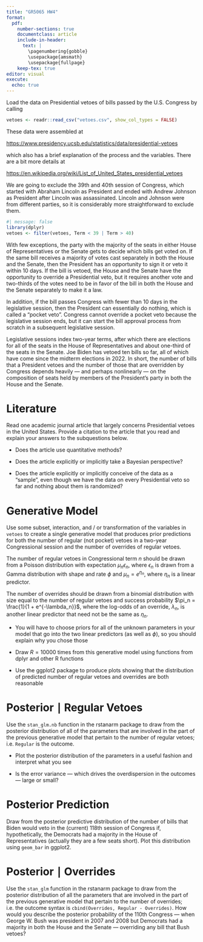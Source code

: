```yaml
---
title: "GR5065 HW4"
format: 
  pdf:
    number-sections: true
    documentclass: article
    include-in-header:
      text: |
        \pagenumbering{gobble}
        \usepackage{amsmath}
        \usepackage{fullpage}
    keep-tex: true
editor: visual
execute: 
  echo: true
---
```


Load the data on Presidential vetoes of bills passed by the U.S. Congress by calling

```r
vetoes <- readr::read_csv("vetoes.csv", show_col_types = FALSE)
```

These data were assembled at

<https://www.presidency.ucsb.edu/statistics/data/presidential-vetoes>

which also has a brief explanation of the process and the variables. There are a bit more details at

<https://en.wikipedia.org/wiki/List_of_United_States_presidential_vetoes>

We are going to exclude the 39th and 40th session of Congress, which started with Abraham Lincoln as President and ended with Andrew Johnson as President after Lincoln was assassinated. Lincoln and Johnson were from different parties, so it is considerably more straightforward to exclude them.

```r
#| message: false
library(dplyr)
vetoes <- filter(vetoes, Term < 39 | Term > 40)
```

With few exceptions, the party with the majority of the seats in either House of Representatives or the Senate gets to decide which bills get voted on. If the same bill receives a majority of votes cast separately in both the House and the Senate, then the President has an opportunity to sign it or veto it within $10$ days. If the bill is vetoed, the House and the Senate have the opportunity to override a Presidential veto, but it requires another vote and two-thirds of the votes need to be in favor of the bill in both the House and the Senate separately to make it a law.

In addition, if the bill passes Congress with fewer than $10$ days in the legislative session, then the President can essentially do nothing, which is called a "pocket veto". Congress cannot override a pocket veto because the legislative session ends, but it can start the bill approval process from scratch in a subsequent legislative session.

Legislative sessions index two-year terms, after which there are elections for all of the seats in the House of Representatives and about one-third of the seats in the Senate. Joe Biden has vetoed ten bills so far, all of which have come since the midterm elections in 2022. In short, the number of bills that a President vetoes and the number of those that are overridden by Congress depends heavily --- and perhaps nonlinearly --- on the composition of seats held by members of the President's party in both the House and the Senate.

# Literature

Read one academic journal article that largely concerns Presidential vetoes in the United States. Provide a citation to the article that you read and explain your answers to the subquestions below.

-   Does the article use quantitative methods?

-   Does the article explicitly or implicitly take a Bayesian perspective?

-   Does the article explicitly or implicitly conceive of the data as a "sample", even though we have the data on every Presidential veto so far and nothing about them is randomized?

# Generative Model

Use some subset, interaction, and / or transformation of the variables in `vetoes` to create a single generative model that produces prior predictions for both the number of regular (not pocket) vetoes in a two-year Congressional session and the number of overrides of regular vetoes.

The number of regular vetoes in Congressional term $n$ should be drawn from a Poisson distribution with expectation $\mu_n \epsilon_n$, where $\epsilon_n$ is drawn from a Gamma distribution with shape and rate $\phi$ and $\mu_n = e^{\eta_n}$, where $\eta_n$ is a linear predictor.

The number of overrides should be drawn from a binomial distribution with size equal to the number of regular vetoes and success probability $\pi_n = \frac{1}{1 + e^{-\lambda_n}}$, where the log-odds of an override, $\lambda_n$, is another linear predictor that need not be the same as $\eta_n$.

-   You will have to choose priors for all of the unknown parameters in your model that go into the two linear predictors (as well as $\phi$), so you should explain why you chose those

-   Draw $R = 10000$ times from this generative model using functions from dplyr and other R functions

-   Use the ggplot2 package to produce plots showing that the distribution of predicted number of regular vetoes and overrides are both reasonable

# Posterior $\mid$ Regular Vetoes

Use the `stan_glm.nb` function in the rstanarm package to draw from the posterior distribution of all of the parameters that are involved in the part of the previous generative model that pertain to the number of regular vetoes; i.e. `Regular` is the outcome.

-   Plot the posterior distribution of the parameters in a useful fashion and interpret what you see

-   Is the error variance --- which drives the overdispersion in the outcomes --- large or small?

# Posterior Prediction

Draw from the posterior predictive distribution of the number of bills that Biden would veto in the (current) 118th session of Congress if, hypothetically, the Democrats had a majority in the House of Representatives (actually they are a few seats short). Plot this distribution using `geom_bar` in ggplot2.

# Posterior $\mid$ Overrides

Use the `stan_glm` function in the rstanarm package to draw from the posterior distribution of all the parameters that are involved in the part of the previous generative model that pertain to the number of overrides; i.e. the outcome syntax is `cbind(Overrides, Regular - Overrides)`. How would you describe the posterior probability of the 110th Congress --- when George W. Bush was president in 2007 and 2008 but Democrats had a majority in both the House and the Senate --- overriding any bill that Bush vetoes?
